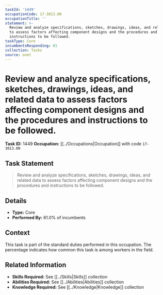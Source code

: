 ```yaml
---
taskId: '1449'
occupationCode: 17-3013.00
occupationTitle: ''
statement: >-
  Review and analyze specifications, sketches, drawings, ideas, and related data
  to assess factors affecting component designs and the procedures and
  instructions to be followed.
taskType: Core
incumbentsResponding: 81
collection: Tasks
source: onet
---
```

# Review and analyze specifications, sketches, drawings, ideas, and related data to assess factors affecting component designs and the procedures and instructions to be followed.

**Task ID:** 1449
**Occupation:** [[../Occupations|Occupation]] with code `17-3013.00`

## Task Statement

> Review and analyze specifications, sketches, drawings, ideas, and related data to assess factors affecting component designs and the procedures and instructions to be followed.

## Details

- **Type:** Core
- **Performed By:** 81.0% of incumbents

## Context

This task is part of the standard duties performed in this occupation. The percentage indicates how common this task is among workers in the field.

## Related Information

- **Skills Required:** See [[../Skills|Skills]] collection
- **Abilities Required:** See [[../Abilities|Abilities]] collection
- **Knowledge Required:** See [[../Knowledge|Knowledge]] collection
